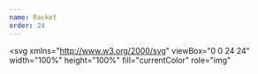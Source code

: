 ```yaml
---
name: Racket
order: 24
---
```


<svg
  xmlns="http://www.w3.org/2000/svg"
  viewBox="0 0 24 24"
  width="100%"
  height="100%"
  fill="currentColor"
  role="img"
>
  <path d="M12 0a11.95 11.95 0 0 0-4.104.721c4.872 2.556 11.316 10.893 13.547 18.686A11.957 11.957 0 0 0 24 12c0-6.627-5.373-12-12-12zM4.093 2.974A11.971 11.971 0 0 0 0 12c0 3.026 1.12 5.789 2.968 7.9 1.629-4.894 4.691-9.611 7.313-12.246-1.872-2.016-3.968-3.618-6.188-4.68zm2.276 19.625A11.947 11.947 0 0 0 12 24c2.092 0 4.059-.536 5.772-1.478-.987-4.561-2.851-8.739-5.28-12.147-2.597 2.8-5.186 7.702-6.123 12.224z" />
</svg>
